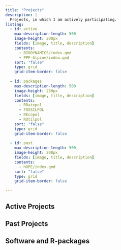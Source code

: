 ```yaml
---
title: "Projects"
description: |
  Projects, in which I am actively participating.
listing:
  - id: active
    max-description-length: 500
    image-height: 200px
    fields: [image, title, description]
    contents: 
      - BIODYNAMICS/index.qmd
      - PPF-Alpine/index.qmd
    sort: "false" 
    type: grid
    grid-item-border: false
    
  - id: packages
    max-description-length: 500
    image-height: 250px
    fields: [image, title, description]
    contents: 
      - RRatepol
      - FOSSILPOL
      - REcopol
      - RUtilpol
    sort: "false"
    type: grid
    grid-item-border: false
  
  - id: past
    max-description-length: 500
    image-height: 200px
    fields: [image, title, description]
    contents: 
      - HOPE/index.qmd
    sort: "false" 
    type: grid
    grid-item-border: false

---
```


## Active Projects

::: {#active}
:::

## Past Projects
::: {#past}
:::

## Software and R-packages 

::: {#packages}
:::






